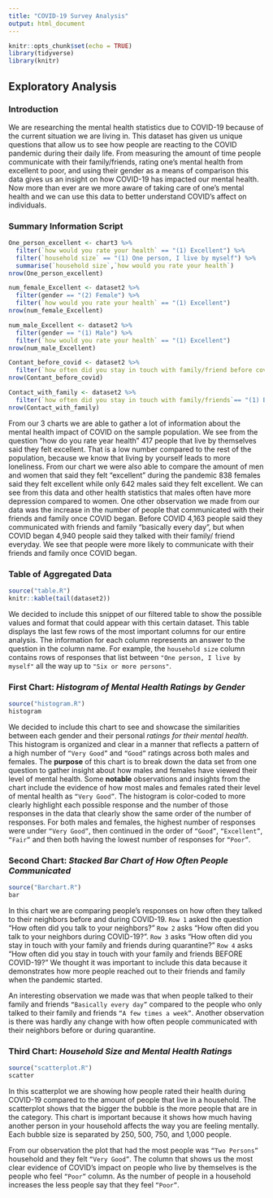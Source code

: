 ```yaml
---
title: "COVID-19 Survey Analysis"
output: html_document
---
```


```r
knitr::opts_chunk$set(echo = TRUE)
library(tidyverse)
library(knitr)
```

## **Exploratory Analysis**

### **Introduction** 

We are researching the mental health statistics due to COVID-19 because of the current situation we are living in. This dataset has given us unique questions that allow us to see how people are reacting to the COVID pandemic during their daily life. From measuring the amount of time people communicate with their family/friends, rating one’s mental health from excellent to poor, and using their gender as a means of comparison this data gives us an insight on how COVID-19 has impacted our mental health. Now more than ever are we more aware of taking care of one's mental health and we can use this data to better understand COVID’s affect on individuals. 

### **Summary Information Script**

```r
One_person_excellent <- chart3 %>% 
  filter(`how would you rate your health` == "(1) Excellent") %>% 
  filter(`household size` == "(1) One person, I live by myself") %>% 
  summarise(`household size`,`how would you rate your health`)
nrow(One_person_excellent)
```
```r
num_female_Excellent <- dataset2 %>% 
  filter(gender == "(2) Female") %>% 
  filter(`how would you rate your health` == "(1) Excellent") 
nrow(num_female_Excellent)  
```
```r
num_male_Excellent <- dataset2 %>% 
  filter(gender == "(1) Male") %>% 
  filter(`how would you rate your health` == "(1) Excellent") 
nrow(num_male_Excellent) 
```
```r
Contant_before_covid <- dataset2 %>% 
  filter(`how often did you stay in touch with family/friend before covid` == "(1) Basically every day")
nrow(Contant_before_covid)
```
```r
Contact_with_family <- dataset2 %>% 
  filter(`how often did you stay in touch with family/friends`== "(1) Basically every day")
nrow(Contact_with_family)
```

From our 3 charts we are able to gather a lot of information about the mental health impact of COVID on the sample population. We see from the question “how do you rate year health” 417 people that live by themselves said they felt excellent. That is a low number compared to the rest of the population, because we know that living by yourself leads to more loneliness. From our chart we were also able to compare the amount of men and women that said they felt “excellent” during the pandemic 838 females said they felt excellent while only 642 males said they felt excellent. We can see from this data and other health statistics that males often have more depression compared to women. One other observation we made from our data was the increase in the number of people that communicated with their friends and family once COVID began. Before COVID 4,163 people said they communicated with friends and family “basically every day”, but when COVID began 4,940 people said they talked with their family/ friend everyday. We see that people were more likely to communicate with their friends and family once COVID began.

### **Table of Aggregated Data**

```r
source("table.R")
knitr::kable(tail(dataset2))
```

We decided to include this snippet of our filtered table to show the possible values and format that could appear with this certain dataset. This table displays the last few rows of the most important columns for our entire analysis. The information for each column represents an answer to the question in the column name. For example, the `household size` column contains rows of responses that list between `"One person, I live by myself"` all the way up to `"Six or more persons"`.

### **First Chart:** _Histogram of Mental Health Ratings by Gender_

```r
source("histogram.R")
histogram
```

We decided to include this chart to see and showcase the similarities between
each gender and their personal _ratings for their mental health_. This histogram
is organized and clear in a manner that reflects a pattern of a high number of `“Very Good”` and `“Good”` ratings across both males and females. The
**purpose** of this chart is to break down the data set from one question to gather insight about how males and females have viewed their level of mental health. Some **notable** observations and insights from the chart include the evidence of how most males and females rated their level of mental health as
`“Very Good”`. The histogram is color-coded to more clearly highlight each
possible response and the number of those responses in the data that clearly
show the same order of the number of responses. For both males and females, the highest number of responses were under `“Very Good”`, then continued in the order
of `“Good”`, `“Excellent”`, `“Fair”` and then both having the lowest number of
responses for `“Poor”`.

### **Second Chart:** _Stacked Bar Chart of How Often People Communicated_

```r
source("Barchart.R")
bar
```

In this chart we are comparing people’s responses on how often they talked to their neighbors before and during COVID-19. `Row 1` asked the question “How often did you talk to your neighbors?” `Row 2` asks “How often did you talk to your neighbors during COVID-19?”. `Row 3` asks “How often did you stay in touch with your family and friends during quarantine?” `Row 4` asks “How often did you stay in touch with your family and friends BEFORE COVID-19?” We thought it was important to include this data because it demonstrates how more people reached out to their friends and family when the pandemic started.

An interesting observation we made was that when people talked to their family and friends `“Basically every day”` compared to the people who only talked to their family and friends `“A few times a week”`. Another observation is there was hardly any change with how often people communicated with their neighbors before or during quarantine.

### **Third Chart:** _Household Size and Mental Health Ratings_

```r
source("scatterplot.R")
scatter
```

In this scatterplot we are showing how people rated their health during COVID-19 compared to the amount of people that live in a household. The scatterplot shows that the bigger the bubble is the more people that are in the category. This chart is important because it shows how much having another person in your household affects the way you are feeling mentally.  Each bubble size is separated by 250, 500, 750, and 1,000 people.

From our observation the plot that had the most people was `“Two Persons”` household and they felt `“Very Good”`. The column that shows us the most clear evidence of COVID’s impact on people who live by themselves is the people who feel `“Poor”` column. As the number of people in a household increases the less people say that they feel `“Poor”`.  

